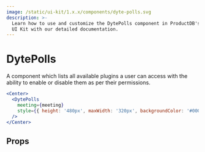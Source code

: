 ```yaml
---
image: /static/ui-kit/1.x.x/components/dyte-polls.svg
description: >-
  Learn how to use and customize the DytePolls component in ProductDB's React Native
  UI Kit with our detailed documentation.
---
```


# DytePolls

A component which lists all available plugins a user can access with the ability
to enable or disable them as per their permissions.

```jsx
<Center>
  <DytePolls
    meeting={meeting}
    style={{ height: '480px', maxWidth: '320px', backgroundColor: '#000' }}
  />
</Center>
```

## Props

<PropsTable of="dyte-polls" />

<head>
  <title>React Native UI Kit DytePolls</title>
</head>
